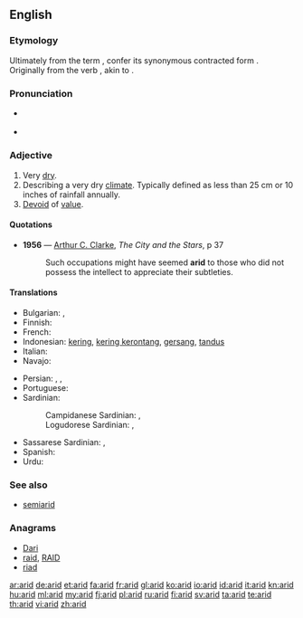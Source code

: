 ==English==

===Etymology===
Ultimately from the {{etyl|la}} term {{term|aridus|āridus|dry, arid, parched|lang=la}}, confer its synonymous contracted form {{term|ardus|lang=la}}. Originally from the verb {{term|areo|āreo|I am dry, I am parched|lang=la}}, akin to {{term|ardeo|ārdeō|I'm on fire, I burn|lang=la}}.

===Pronunciation===
* {{a|UK}} {{IPA|/ˈæ.ɹɪd/}} {{X-SAMPA|/{.rId/}}
* {{audio|en-us-arid.ogg|Audio (US)}}

===Adjective===
{{en-adj|arid|er|more}}
{{wikipedia}}

# Very [[dry]].
# Describing a very dry [[climate]].  Typically defined as less than 25 cm or 10 inches of rainfall annually.
# [[devoid|Devoid]] of [[value]].

====Quotations====
* '''1956''' — [[w:Arthur C. Clarke|Arthur C. Clarke]], ''The City and the Stars'', p 37
*: Such occupations might have seemed '''arid''' to those who did not possess the intellect to appreciate their subtleties.

====Translations====
{{trans-top|very dry}}
* Bulgarian: {{t|bg|сух}},  {{t|bg|безводен}}
* Finnish: {{t+|fi|kuiva}}
* French: {{t+|fr|aride}}
* Indonesian: [[kering]], [[kering kerontang]], [[gersang]], [[tandus]]
* Italian: {{t|it|arido   }}
* Navajo: {{tø|nv|hóółtseii}}
{{trans-mid}}
* Persian: {{t|fa|خشک|sc=fa-Arab}}, {{t|fa|بایر|sc=fa-Arab}}, {{t|fa|کم باران|sc=fa-Arab}}
* Portuguese: {{t+|pt|árido}}
* Sardinian:
*: Campidanese Sardinian: {{tø|sro|àrridu }}, {{tø|sro|àridu }}
*: Logudorese Sardinian: {{tø|src|assuttu }}, {{tø|src|àrridu }}
* Sassarese Sardinian: {{tø|sdc|aramiddu }}, {{tø|sdc|séccu }}
* Spanish: {{t|es|árido}}
* Urdu: {{t-|ur|خشک|xs=Urdu}}
{{trans-bottom}}

===See also===
* [[semiarid]]

===Anagrams===
* [[Dari#English|Dari]]
* [[raid#English|raid]], [[RAID#English|RAID]]
* [[riad#English|riad]]

[[ar:arid]]
[[de:arid]]
[[et:arid]]
[[fa:arid]]
[[fr:arid]]
[[gl:arid]]
[[ko:arid]]
[[io:arid]]
[[id:arid]]
[[it:arid]]
[[kn:arid]]
[[hu:arid]]
[[ml:arid]]
[[my:arid]]
[[fj:arid]]
[[pl:arid]]
[[ru:arid]]
[[fi:arid]]
[[sv:arid]]
[[ta:arid]]
[[te:arid]]
[[th:arid]]
[[vi:arid]]
[[zh:arid]]